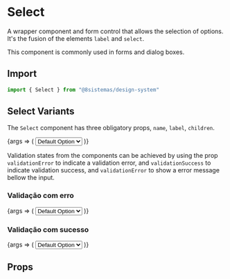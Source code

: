 
<Meta title="Forms/Select" component={Select} />

# Select

A wrapper component and form control that allows the selection of options. It's the fusion of the elements `label` and
`select`.

This component is commonly used in forms and dialog boxes.

## Import

```jsx
import { Select } from "@8sistemas/design-system"
```
## Select Variants

The `Select` component has three obligatory props, `name`, `label`, `children`.

<Canvas>
    <Story name="Regular Select" args={{ name: "selectName", label: "Select Label" }}>
        {args => (
            <Select {...args}>
                <option value="1">Default Option</option>
                <option value="2">Option 2</option>
            </Select>
        )}
    </Story>
</Canvas>

Validation states from the components can be achieved by using the prop `validationError` to indicate a validation error, and `validationSuccess` to indicate validation success, and `validationError` to show a error message bellow the input.

### Validação com erro

<Canvas>
    <Story
        name="Error Select"
        args={{
            name: "selectName",
            label: "Select Label",
            validationError: true,
            validationMessage: "There seems to be something wrong with your select",
        }}
    >
        {args => (
            <Select {...args}>
                <option value="1">Default Option</option>
                <option value="2">Option 2</option>
            </Select>
        )}
    </Story>
</Canvas>

### Validação com sucesso

<Canvas>
    <Story name="Success Select" args={{ name: "selectName", label: "Select Label", validationSuccess: true }}>
        {args => (
            <Select {...args}>
                <option value="1">Default Option</option>
                <option value="2">Option 2</option>
            </Select>
        )}
    </Story>
</Canvas>

## Props

<ArgsTable of={Select} />
